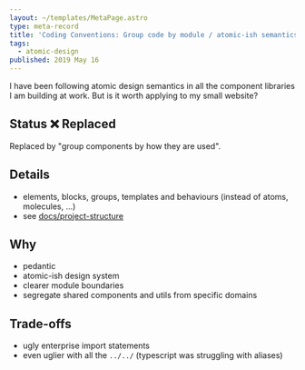 ```yaml
---
layout: ~/templates/MetaPage.astro
type: meta-record
title: 'Coding Conventions: Group code by module / atomic-ish semantics'
tags:
  - atomic-design
published: 2019 May 16
---
```


<Abstract>

I have been following atomic design semantics in all the component libraries I am building at work. But is it worth applying to my small website?

</Abstract>

## Status :x: Replaced

Replaced by "group components by how they are used".

## Details

- elements, blocks, groups, templates and behaviours (instead of atoms, molecules, ...)
- see [docs/project-structure](/meta/docs/project-structure#atomic-ish-semantics-translated-to)

## Why

- pedantic
- atomic-ish design system
- clearer module boundaries
- segregate shared components and utils from specific domains

## Trade-offs

- ugly enterprise import statements
- even uglier with all the `../../` (typescript was struggling with aliases)
